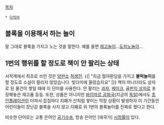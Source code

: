 [[목차]]

 * [[다의어]]

== 블록을 이용해서 하는 놀이 ==

말 그대로 블록을 가지고 노는 것을 말한다. 예를 들면 [[레고]]놀이...[[도미노]]놀이...


== 1번의 행위를 할 정도로 책이 안 팔리는 상태 ==

서적계에서 최초로 쓰인 것은 [[양판소]] [[허생전]].
{{|
"지금 월야환담을 가지고 '''블럭놀이'''를 할 정도로 소설이 팔리지 않았습니다. 빚더미에 올랐습지요"
|}}
책이 아니더라도 상자로 된 물건이 쌓일 때에 이 단어를 사용한다. 안 팔리는 [[과자]], [[케이크]], [[골판지 상자]]로 포장해놓은 재고품 등등. 또한, 상품은 아니지만 [[바이마르 공화국]](지금의 [[독일]])에서도 [[초인플레이션]]이 터져서 집집마다 지폐가 산처럼 쌓이는 막장 상황이 발생하자 이 기간동안 어린이들이 장난감 블록을 사지 않고 지폐로 위 1번의 블록놀이를 진짜로 했다고 한다.

비슷한 단어로는 교통 은어인 [[공기수송]], 방송 은어인 [애국가] [[시청률]]이 있다.
